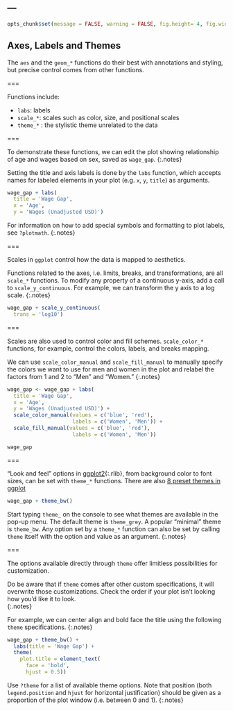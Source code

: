 ---
---

```r
opts_chunk$set(message = FALSE, warning = FALSE, fig.height= 4, fig.width= 4, dpi=100)
```

## Axes, Labels and Themes

The `aes` and the `geom_*` functions do their best with annotations and styling,
but precise control comes from other functions. 

===

Functions include:

- `labs`: labels
- `scale_*`: scales such as color, size, and positional scales
- `theme_*` : the stylistic theme unrelated to the data

===

To demonstrate these functions, we can edit the plot showing relationship of age and wages based on sex, saved as `wage_gap`. 
{:.notes}

Setting the title and axis labels is done by the `labs` function, which accepts names for
labeled elements in your plot (e.g. `x`, `y`, `title`) as arguments.

```r
wage_gap + labs(
  title = 'Wage Gap',
  x = 'Age',
  y = 'Wages (Unadjusted USD)')
```

For information on how to add special symbols and formatting to plot labels, see
`?plotmath`.
{:.notes}

===

Scales in `ggplot` control how the data is mapped to aesthetics. 

Functions related to the axes, i.e.  limits, breaks, and transformations,
are all `scale_*` functions. To modify any property of a continuous y-axis, add
a call to `scale_y_continuous`. For example, we can transform the y axis to a log scale.
{:.notes}

```r
wage_gap + scale_y_continuous(
  trans = 'log10')
```

===

Scales are also used to control color and fill schemes. `scale_color_*` functions, for example, control the colors, labels, and breaks mapping.

We can use `scale_color_manual` and `scale_fill_manual` to manually specify the colors we want to use for men and women in the plot and relabel the factors from 1 and 2 to "Men" and "Women."
{:.notes}


```r
wage_gap <- wage_gap + labs(
  title = 'Wage Gap',
  x = 'Age',
  y = 'Wages (Unadjusted USD)') + 
  scale_color_manual(values = c('blue', 'red'), 
                     labels = c('Women', 'Men')) + 
  scale_fill_manual(values = c('blue', 'red'), 
                     labels = c('Women', 'Men')) 
```

```
wage_gap
```
===

"Look and feel" options in [ggplot2](){:.rlib}, from background color to font
sizes, can be set with `theme_*` functions. There are also [8 preset themes in ggplot](https://ggplot2.tidyverse.org/reference/ggtheme.html)

```r
wage_gap + theme_bw()
```

Start typing `theme_` on the console to see what themes are available in the
pop-up menu. The default theme is `theme_grey`. A popular "minimal" theme is
`theme_bw`. Any option set by a `theme_*` function can also be set by calling
`theme` itself with the option and value as an argument.
{:.notes}

===

The options available directly through `theme` offer limitless possibilities
for customization.

Do be aware that if `theme` comes after other custom specifications, it will overwrite
those customizations.  Check the order if your plot isn't looking how you'd like it to look.  
{:.notes}

For example, we can center align and bold face the title using the following `theme` specifications.
{:.notes}

```r
wage_gap + theme_bw() +
  labs(title = 'Wage Gap') +
  theme(
    plot.title = element_text(
      face = 'bold',
      hjust = 0.5))
```

Use `?theme` for a list of available theme options. Note that position (both
`legend.position` and `hjust` for horizontal justification) should be given as a
proportion of the plot window (i.e. between 0 and 1).
{:.notes}
